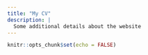 ```yaml
---
title: "My CV"
description: |
  Some additional details about the website
---
```


```r
knitr::opts_chunk$set(echo = FALSE)
```

